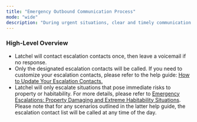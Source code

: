 ```yaml
---
title: "Emergency Outbound Communication Process"
mode: "wide"
description: "During urgent situations, clear and timely communication is critical. The Emergency Outbound Communication Process ensures that Latchel quickly notifies the right contacts when emergencies arise."
---
```


### **High-Level Overview**

- Latchel will contact escalation contacts once, then leave a voicemail if no response.
- Only the designated escalation contacts will be called. If you need to customize your escalation contacts, please refer to the help guide: [How to Update Your Escalation Contacts.](/s/topic/0TO5e000000h9wqGAA/How-to-Update-Your-Escalation-Contacts)
- Latchel will only escalate situations that pose immediate risks to property or habitability. For more details, please refer to [Emergency Escalations: Property Damaging and Extreme Habitability Situations](/s/topic/0TO5e000000h9wqGAA/Emergency-Escalations-Property-Damaging-and-Extreme-Habitability-Situations). Please note that for any scenarios outlined in the latter help guide, the escalation contact list will be called at any time of the day.